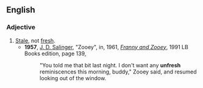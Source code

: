 ==English==
===Adjective===
{{en-adj}}
#[[stale|Stale]], not [[fresh]].
#*'''1957''', [[w:J. D. Salinger|J. D. Salinger]], "Zooey", in, 1961, ''[[w:Franny and Zooey|Franny and Zooey]]'', 1991 LB Books edition, page 139,
#*:"You told me that bit last night. I don't want any '''unfresh''' reminiscences this morning, buddy," Zooey said, and resumed looking out of the window.